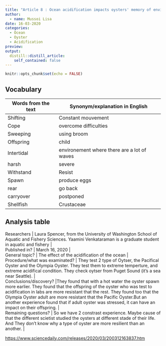 ```yaml
---
title: "Article 8 : Ocean acidification impacts oysters' memory of environmental stress"
author:
  - name: Mussoi Lisa
date: 16-03-2020
categories:
  - Ocean
  - Oyster
  - Acidification
preview: 
output:
  distill::distill_article:
    self_contained: false
---
```


```r
knitr::opts_chunk$set(echo = FALSE)
```





## Vocabulary 

| Words from the text | Synonym/explanation in English |
| ------------------- | ------------------------------ |
| Shifting| Constant mouvement |
| Cope | overcome difficulties|
| Sweeping | using broom  |
| Offspring  | child  |
| Intertidal | environement where there are a lot of waves |
|  harsh | severe |
| Withstand | Resist  |
| Spawn |  produce eggs |
| rear |  go back |
| carryover | postponed   |
| Shellfish | Crustaceae |



## Analysis table 

| Researchers                  | Laura Spencer, from the University of Washington School of Aquatic and Fishery Sciences. Yaamini Venkataraman is a graduate student in aquatic and fishery                   |
| Published in?                | March 16, 2020                                                       |
| General topic?               | The effect of the acidification of the ocean  |
| Procedure/what was examinated? | They test 2 type of Oytser, the Pacifical Oyster and the Olympia Oyster. They test them to extreme temperture, and extreme acidifical condition. They check oytser from Puget Sound (it's a sea near Seattle). |
| Conclusions/discovery?       |They found that with a hot water the oyster spawn more earlier. They found that the offspring of the oyster who was test to acidification in labs are more resistant that the rest. They found too that the Olympia Oyster adult are more resistant that the Pacific Oyster.But an another experience found that if adult oyster was stressed, it can have an impact on their offspring.   |
| Remaining questions?         | So we have 2 constrast experience. Maybe cause of that the different scietist studied the oysters at different stade of their life. And They don't know why a type of oyster are more resilient than an another.   |


<https://www.sciencedaily.com/releases/2020/03/200312163837.htm>


